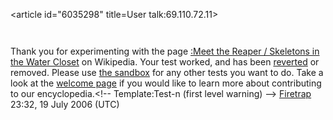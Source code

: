 <article id="6035298" title=User talk:69.110.72.11>
	<talkpage id="6035298" title="User talk:69.110.72.11">

Thank you for experimenting with the page [[:Meet the Reaper / Skeletons in the Water Closet]] on Wikipedia. Your test worked, and has been [[Help:Reverting|reverted]] or removed. Please use [[Wikipedia:Sandbox|the sandbox]] for any other tests you want to do. Take a look at the [[Wikipedia:Welcome, newcomers|welcome page]] if you would like to learn more about contributing to our encyclopedia.&lt;!-- Template:Test-n (first level warning) --&gt;  [[User:Firetrap9254|Firetrap]] 23:32, 19 July 2006 (UTC)
	</talkpage>
</article>